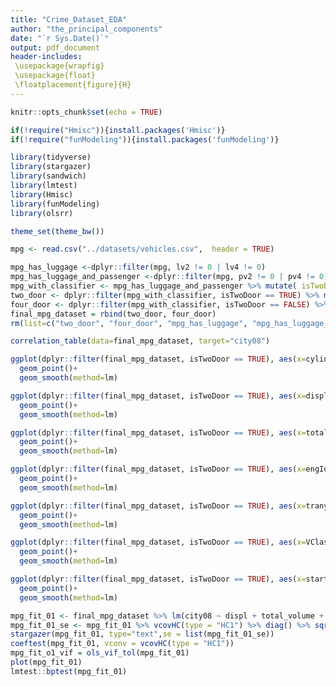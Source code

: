 ```yaml
---
title: "Crime_Dataset_EDA"
author: "the_principal_components"
date: "`r Sys.Date()`"
output: pdf_document
header-includes:
 \usepackage{wrapfig}
 \usepackage{float}
 \floatplacement{figure}{H}
---
```


```r
knitr::opts_chunk$set(echo = TRUE)
```

```r
if(!require("Hmisc")){install.packages('Hmisc')}
if(!require("funModeling")){install.packages('funModeling')}
```
```r

library(tidyverse) 
library(stargazer)
library(sandwich)
library(lmtest)
library(Hmisc)
library(funModeling)
library(olsrr)

theme_set(theme_bw())
```

```r
mpg <- read.csv("../datasets/vehicles.csv",  header = TRUE)
```
```r
mpg_has_luggage <-dplyr::filter(mpg, lv2 != 0 | lv4 != 0)
mpg_has_luggage_and_passenger <-dplyr::filter(mpg, pv2 != 0 | pv4 != 0)
mpg_with_classifier <- mpg_has_luggage_and_passenger %>% mutate( isTwoDoor = (pv2 != 0))
two_door <- dplyr::filter(mpg_with_classifier, isTwoDoor == TRUE) %>% mutate( total_volume = pv2 + lv2)
four_door <- dplyr::filter(mpg_with_classifier, isTwoDoor == FALSE) %>% mutate( total_volume = pv4 + lv4)
final_mpg_dataset = rbind(two_door, four_door)
rm(list=c("two_door", "four_door", "mpg_has_luggage", "mpg_has_luggage_and_passenger", "mpg_with_classifier"))
```

```r
correlation_table(data=final_mpg_dataset, target="city08")
```

```r
ggplot(dplyr::filter(final_mpg_dataset, isTwoDoor == TRUE), aes(x=cylinders, y=city08)) + 
  geom_point()+
  geom_smooth(method=lm)

ggplot(dplyr::filter(final_mpg_dataset, isTwoDoor == TRUE), aes(x=displ, y=city08)) +
  geom_point()+
  geom_smooth(method=lm)

ggplot(dplyr::filter(final_mpg_dataset, isTwoDoor == TRUE), aes(x=total_volume , y=city08)) +
  geom_point()+
  geom_smooth(method=lm)

ggplot(dplyr::filter(final_mpg_dataset, isTwoDoor == TRUE), aes(x=engId, y=city08)) +
  geom_point()+
  geom_smooth(method=lm)

ggplot(dplyr::filter(final_mpg_dataset, isTwoDoor == TRUE), aes(x=trany, y=city08)) +
  geom_point()+
  geom_smooth(method=lm)

ggplot(dplyr::filter(final_mpg_dataset, isTwoDoor == TRUE), aes(x=VClass, y=city08)) +
  geom_point()+
  geom_smooth(method=lm)

ggplot(dplyr::filter(final_mpg_dataset, isTwoDoor == TRUE), aes(x=startStop , y=city08)) +
  geom_point()+
  geom_smooth(method=lm)
```
```r
mpg_fit_01 <- final_mpg_dataset %>% lm(city08 ~ displ + total_volume + VClass, data = .)
mpg_fit_01_se <- mpg_fit_01 %>% vcovHC(type = "HC1") %>% diag() %>% sqrt()
stargazer(mpg_fit_01, type="text",se = list(mpg_fit_01_se))
coeftest(mpg_fit_01, vconv = vcovHC(type = "HC1"))
mpg_fit_o1_vif = ols_vif_tol(mpg_fit_01)
plot(mpg_fit_01)
lmtest::bptest(mpg_fit_01)
```